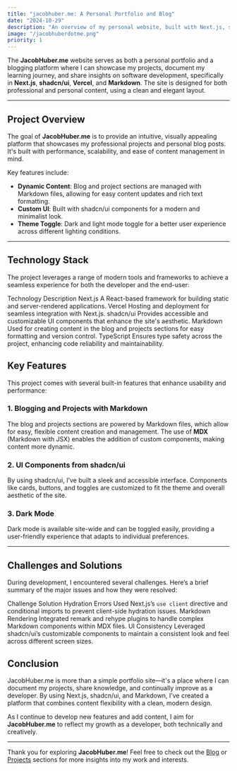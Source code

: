 ```yaml
---
title: "jacobhuber.me: A Personal Portfolio and Blog"
date: "2024-10-29"
description: "An overview of my personal website, built with Next.js, shadcn/ui, and Vercel, with Markdown integration for content like blogs and projects."
image: "/jacobhuberdotme.png"
priority: 1
---
```



The **JacobHuber.me** website serves as both a personal portfolio and a blogging platform where I can showcase my projects, document my learning journey, and share insights on software development, specifically in **Next.js**, **shadcn/ui**, **Vercel**, and **Markdown**. The site is designed for both professional and personal content, using a clean and elegant layout.

---

## Project Overview

The goal of **JacobHuber.me** is to provide an intuitive, visually appealing platform that showcases my professional projects and personal blog posts. It's built with performance, scalability, and ease of content management in mind.

Key features include:

- **Dynamic Content**: Blog and project sections are managed with Markdown files, allowing for easy content updates and rich text formatting.
- **Custom UI**: Built with shadcn/ui components for a modern and minimalist look.
- **Theme Toggle**: Dark and light mode toggle for a better user experience across different lighting conditions.

---

## Technology Stack

The project leverages a range of modern tools and frameworks to achieve a seamless experience for both the developer and the end-user:

<CustomTable>
  <TableRow>
    <TableCell firstColumn>Technology</TableCell>
    <TableCell>Description</TableCell>
  </TableRow>
  <TableRow>
    <TableCell firstColumn>Next.js</TableCell>
    <TableCell>
      A React-based framework for building static and server-rendered
      applications.
    </TableCell>
  </TableRow>
  <TableRow>
    <TableCell firstColumn>Vercel</TableCell>
    <TableCell>
      Hosting and deployment for seamless integration with Next.js.
    </TableCell>
  </TableRow>
  <TableRow>
    <TableCell firstColumn>shadcn/ui</TableCell>
    <TableCell>
      Provides accessible and customizable UI components that enhance the site's
      aesthetic.
    </TableCell>
  </TableRow>
  <TableRow>
    <TableCell firstColumn>Markdown</TableCell>
    <TableCell>
      Used for creating content in the blog and projects sections for easy
      formatting and version control.
    </TableCell>
  </TableRow>
  <TableRow>
    <TableCell firstColumn>TypeScript</TableCell>
    <TableCell>
      Ensures type safety across the project, enhancing code reliability and
      maintainability.
    </TableCell>
  </TableRow>
</CustomTable>

## Key Features

This project comes with several built-in features that enhance usability and performance:

### 1. Blogging and Projects with Markdown

The blog and projects sections are powered by Markdown files, which allow for easy, flexible content creation and management. The use of **MDX** (Markdown with JSX) enables the addition of custom components, making content more dynamic.

### 2. UI Components from shadcn/ui

By using shadcn/ui, I’ve built a sleek and accessible interface. Components like cards, buttons, and toggles are customized to fit the theme and overall aesthetic of the site.

### 3. Dark Mode

Dark mode is available site-wide and can be toggled easily, providing a user-friendly experience that adapts to individual preferences.

---

## Challenges and Solutions

During development, I encountered several challenges. Here’s a brief summary of the major issues and how they were resolved:

<CustomTable>
  <TableRow>
    <TableCell firstColumn>Challenge</TableCell>
    <TableCell>Solution</TableCell>
  </TableRow>
  <TableRow>
    <TableCell firstColumn>Hydration Errors</TableCell>
    <TableCell>
      Used Next.js’s <code>use client</code> directive and conditional imports
      to prevent client-side hydration issues.
    </TableCell>
  </TableRow>
  <TableRow>
    <TableCell firstColumn>Markdown Rendering</TableCell>
    <TableCell>
      Integrated remark and rehype plugins to handle complex Markdown components
      within MDX files.
    </TableCell>
  </TableRow>
  <TableRow>
    <TableCell firstColumn>UI Consistency</TableCell>
    <TableCell>
      Leveraged shadcn/ui’s customizable components to maintain a consistent
      look and feel across different screen sizes.
    </TableCell>
  </TableRow>
</CustomTable>

## Conclusion

JacobHuber.me is more than a simple portfolio site—it's a place where I can document my projects, share knowledge, and continually improve as a developer. By using Next.js, shadcn/ui, and Markdown, I’ve created a platform that combines content flexibility with a clean, modern design.

As I continue to develop new features and add content, I aim for **JacobHuber.me** to reflect my growth as a developer, both technically and creatively.

---

Thank you for exploring **JacobHuber.me**! Feel free to check out the [Blog](/blog) or [Projects](/projects) sections for more insights into my work and interests.
